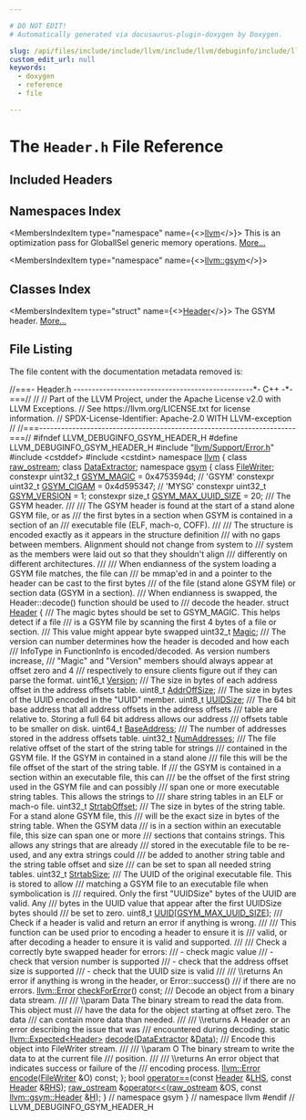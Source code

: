 ```yaml
---

# DO NOT EDIT!
# Automatically generated via docusaurus-plugin-doxygen by Doxygen.

slug: /api/files/include/include/llvm/include/llvm/debuginfo/include/llvm/debuginfo/gsym/header-h
custom_edit_url: null
keywords:
  - doxygen
  - reference
  - file

---
```





# The `Header.h` File Reference

<DoxygenPage pluginConfig={pluginConfig}>



## Included Headers

<IncludesList>
<IncludesListItem
  filePath="llvm/Support/Error.h"
  permalink="/docs/api/files/include/include/llvm/include/llvm/support/error-h"
  isLocal="true" />
<IncludesListItem
  filePath="cstddef"
  permalink=""
  isLocal="false" />
<IncludesListItem
  filePath="cstdint"
  permalink=""
  isLocal="false" />
</IncludesList>

## Namespaces Index

<MembersIndex>

<MembersIndexItem
  type="namespace"
  name={<><a href="/docs/api/namespaces/llvm">llvm</a></>}>
This is an optimization pass for GlobalISel generic memory operations. <a href="/docs/api/namespaces/llvm/#details">More...</a>
</MembersIndexItem>

<MembersIndexItem
  type="namespace"
  name={<><a href="/docs/api/namespaces/llvm/gsym">llvm::gsym</a></>}>
</MembersIndexItem>

</MembersIndex>

## Classes Index

<MembersIndex>

<MembersIndexItem
  type="struct"
  name={<><a href="/docs/api/structs/llvm/gsym/header">Header</a></>}>
The GSYM header. <a href="/docs/api/structs/llvm/gsym/header/#details">More...</a>
</MembersIndexItem>

</MembersIndex>


## File Listing

The file content with the documentation metadata removed is:

<ProgramListing>

<Link id="l00001" /><CodeLine lineNumber="1"><span class="doxyHighlightComment">//===- Header.h -------------------------------------------------&#42;- C++ -&#42;-===//</span></CodeLine>
<Link id="l00002" /><CodeLine lineNumber="2"><span class="doxyHighlightComment">//</span></CodeLine>
<Link id="l00003" /><CodeLine lineNumber="3"><span class="doxyHighlightComment">// Part of the LLVM Project, under the Apache License v2.0 with LLVM Exceptions.</span></CodeLine>
<Link id="l00004" /><CodeLine lineNumber="4"><span class="doxyHighlightComment">// See https://llvm.org/LICENSE.txt for license information.</span></CodeLine>
<Link id="l00005" /><CodeLine lineNumber="5"><span class="doxyHighlightComment">// SPDX-License-Identifier: Apache-2.0 WITH LLVM-exception</span></CodeLine>
<Link id="l00006" /><CodeLine lineNumber="6"><span class="doxyHighlightComment">//</span></CodeLine>
<Link id="l00007" /><CodeLine lineNumber="7"><span class="doxyHighlightComment">//===----------------------------------------------------------------------===//</span></CodeLine>
<Link id="l00008" /><CodeLine lineNumber="8"></CodeLine>
<Link id="l00009" /><CodeLine lineNumber="9"><span class="doxyHighlightPreprocessor">#ifndef LLVM&#95;DEBUGINFO&#95;GSYM&#95;HEADER&#95;H</span></CodeLine>
<Link id="l00010" /><CodeLine lineNumber="10"><span class="doxyHighlightPreprocessor">#define LLVM&#95;DEBUGINFO&#95;GSYM&#95;HEADER&#95;H</span></CodeLine>
<Link id="l00011" /><CodeLine lineNumber="11"></CodeLine>
<Link id="l00012" /><CodeLine lineNumber="12"><span class="doxyHighlightPreprocessor">#include &quot;<a href="/docs/api/files/include/include/llvm/include/llvm/support/error-h">llvm/Support/Error.h</a>&quot;</span></CodeLine>
<Link id="l00013" /><CodeLine lineNumber="13"></CodeLine>
<Link id="l00014" /><CodeLine lineNumber="14"><span class="doxyHighlightPreprocessor">#include &lt;cstddef&gt;</span></CodeLine>
<Link id="l00015" /><CodeLine lineNumber="15"><span class="doxyHighlightPreprocessor">#include &lt;cstdint&gt;</span></CodeLine>
<Link id="l00016" /><CodeLine lineNumber="16"></CodeLine>
<Link id="l00017" /><CodeLine lineNumber="17"><span class="doxyHighlightKeyword">namespace </span><span class="doxyHighlight"><a href="/docs/api/namespaces/llvm">llvm</a> &#123;</span></CodeLine>
<Link id="l00018" /><CodeLine lineNumber="18"><span class="doxyHighlightKeyword">class </span><span class="doxyHighlight"><a href="/docs/api/classes/llvm/raw-ostream">raw&#95;ostream</a>;</span></CodeLine>
<Link id="l00019" /><CodeLine lineNumber="19"><span class="doxyHighlightKeyword">class </span><span class="doxyHighlight"><a href="/docs/api/classes/llvm/dataextractor">DataExtractor</a>;</span></CodeLine>
<Link id="l00020" /><CodeLine lineNumber="20"></CodeLine>
<Link id="l00021" /><CodeLine lineNumber="21"><span class="doxyHighlightKeyword">namespace </span><span class="doxyHighlight"><a href="/docs/api/namespaces/llvm/gsym">gsym</a> &#123;</span></CodeLine>
<Link id="l00022" /><CodeLine lineNumber="22"><span class="doxyHighlightKeyword">class </span><span class="doxyHighlight"><a href="/docs/api/classes/llvm/gsym/filewriter">FileWriter</a>;</span></CodeLine>
<Link id="l00023" /><CodeLine lineNumber="23"></CodeLine>
<Link id="l00024" /><CodeLine lineNumber="24" lineLink="/docs/api/namespaces/llvm/gsym/#a75a03ed9f8e173b2e923681761f4a3ca"><span class="doxyHighlightKeyword">constexpr</span><span class="doxyHighlight"> uint32&#95;t <a href="/docs/api/namespaces/llvm/gsym/#a75a03ed9f8e173b2e923681761f4a3ca">GSYM&#95;MAGIC</a> = 0x4753594d; </span><span class="doxyHighlightComment">// &#39;GSYM&#39;</span></CodeLine>
<Link id="l00025" /><CodeLine lineNumber="25" lineLink="/docs/api/namespaces/llvm/gsym/#a8e9e7159bb13863cae4c1a6d57f2020a"><span class="doxyHighlightKeyword">constexpr</span><span class="doxyHighlight"> uint32&#95;t <a href="/docs/api/namespaces/llvm/gsym/#a8e9e7159bb13863cae4c1a6d57f2020a">GSYM&#95;CIGAM</a> = 0x4d595347; </span><span class="doxyHighlightComment">// &#39;MYSG&#39;</span></CodeLine>
<Link id="l00026" /><CodeLine lineNumber="26" lineLink="/docs/api/namespaces/llvm/gsym/#a7feb3a53720bdec8d221e5ccc76d8e94"><span class="doxyHighlightKeyword">constexpr</span><span class="doxyHighlight"> uint32&#95;t <a href="/docs/api/namespaces/llvm/gsym/#a7feb3a53720bdec8d221e5ccc76d8e94">GSYM&#95;VERSION</a> = 1;</span></CodeLine>
<Link id="l00027" /><CodeLine lineNumber="27" lineLink="/docs/api/namespaces/llvm/gsym/#a37e27ac6f9e18bd3c2736669ac656062"><span class="doxyHighlightKeyword">constexpr</span><span class="doxyHighlight"> </span><span class="doxyHighlightKeywordType">size&#95;t</span><span class="doxyHighlight"> <a href="/docs/api/namespaces/llvm/gsym/#a37e27ac6f9e18bd3c2736669ac656062">GSYM&#95;MAX&#95;UUID&#95;SIZE</a> = 20;</span></CodeLine>
<Link id="l00028" /><CodeLine lineNumber="28"></CodeLine>
<Link id="l00029" /><CodeLine lineNumber="29"><span class="doxyHighlightComment">/// The GSYM header.</span></CodeLine>
<Link id="l00030" /><CodeLine lineNumber="30"><span class="doxyHighlightComment">///</span></CodeLine>
<Link id="l00031" /><CodeLine lineNumber="31"><span class="doxyHighlightComment">/// The GSYM header is found at the start of a stand alone GSYM file, or as</span></CodeLine>
<Link id="l00032" /><CodeLine lineNumber="32"><span class="doxyHighlightComment">/// the first bytes in a section when GSYM is contained in a section of an</span></CodeLine>
<Link id="l00033" /><CodeLine lineNumber="33"><span class="doxyHighlightComment">/// executable file (ELF, mach-o, COFF).</span></CodeLine>
<Link id="l00034" /><CodeLine lineNumber="34"><span class="doxyHighlightComment">///</span></CodeLine>
<Link id="l00035" /><CodeLine lineNumber="35"><span class="doxyHighlightComment">/// The structure is encoded exactly as it appears in the structure definition</span></CodeLine>
<Link id="l00036" /><CodeLine lineNumber="36"><span class="doxyHighlightComment">/// with no gaps between members. Alignment should not change from system to</span></CodeLine>
<Link id="l00037" /><CodeLine lineNumber="37"><span class="doxyHighlightComment">/// system as the members were laid out so that they shouldn&#39;t align</span></CodeLine>
<Link id="l00038" /><CodeLine lineNumber="38"><span class="doxyHighlightComment">/// differently on different architectures.</span></CodeLine>
<Link id="l00039" /><CodeLine lineNumber="39"><span class="doxyHighlightComment">///</span></CodeLine>
<Link id="l00040" /><CodeLine lineNumber="40"><span class="doxyHighlightComment">/// When endianness of the system loading a GSYM file matches, the file can</span></CodeLine>
<Link id="l00041" /><CodeLine lineNumber="41"><span class="doxyHighlightComment">/// be mmap&#39;ed in and a pointer to the header can be cast to the first bytes</span></CodeLine>
<Link id="l00042" /><CodeLine lineNumber="42"><span class="doxyHighlightComment">/// of the file (stand alone GSYM file) or section data (GSYM in a section).</span></CodeLine>
<Link id="l00043" /><CodeLine lineNumber="43"><span class="doxyHighlightComment">/// When endianness is swapped, the Header::decode() function should be used to</span></CodeLine>
<Link id="l00044" /><CodeLine lineNumber="44"><span class="doxyHighlightComment">/// decode the header.</span></CodeLine>
<Link id="l00045" /><CodeLine lineNumber="45" lineLink="/docs/api/structs/llvm/gsym/header"><span class="doxyHighlightKeyword">struct </span><span class="doxyHighlight"><a href="/docs/api/structs/llvm/gsym/header">Header</a> &#123;</span></CodeLine>
<Link id="l00046" /><CodeLine lineNumber="46"><span class="doxyHighlightComment">  /// The magic bytes should be set to GSYM&#95;MAGIC. This helps detect if a file</span></CodeLine>
<Link id="l00047" /><CodeLine lineNumber="47"><span class="doxyHighlightComment">  /// is a GSYM file by scanning the first 4 bytes of a file or section.</span></CodeLine>
<Link id="l00048" /><CodeLine lineNumber="48"><span class="doxyHighlightComment">  /// This value might appear byte swapped</span></CodeLine>
<Link id="l00049" /><CodeLine lineNumber="49" lineLink="/docs/api/structs/llvm/gsym/header/#a47ef9e8af3bae7caacb43b16108d03a1"><span class="doxyHighlight">  uint32&#95;t <a href="/docs/api/structs/llvm/gsym/header/#a47ef9e8af3bae7caacb43b16108d03a1">Magic</a>;</span></CodeLine>
<Link id="l00050" /><CodeLine lineNumber="50"><span class="doxyHighlightComment">  /// The version can number determines how the header is decoded and how each</span></CodeLine>
<Link id="l00051" /><CodeLine lineNumber="51"><span class="doxyHighlightComment">  /// InfoType in FunctionInfo is encoded/decoded. As version numbers increase,</span></CodeLine>
<Link id="l00052" /><CodeLine lineNumber="52"><span class="doxyHighlightComment">  /// &quot;Magic&quot; and &quot;Version&quot; members should always appear at offset zero and 4</span></CodeLine>
<Link id="l00053" /><CodeLine lineNumber="53"><span class="doxyHighlightComment">  /// respectively to ensure clients figure out if they can parse the format.</span></CodeLine>
<Link id="l00054" /><CodeLine lineNumber="54" lineLink="/docs/api/structs/llvm/gsym/header/#a05be47ccf18c7b121da8d5e2e00c4007"><span class="doxyHighlight">  uint16&#95;t <a href="/docs/api/structs/llvm/gsym/header/#a05be47ccf18c7b121da8d5e2e00c4007">Version</a>;</span></CodeLine>
<Link id="l00055" /><CodeLine lineNumber="55"><span class="doxyHighlightComment">  /// The size in bytes of each address offset in the address offsets table.</span></CodeLine>
<Link id="l00056" /><CodeLine lineNumber="56" lineLink="/docs/api/structs/llvm/gsym/header/#a34f83b8e1b9a91f2e306a9d0df969a5b"><span class="doxyHighlight">  uint8&#95;t <a href="/docs/api/structs/llvm/gsym/header/#a34f83b8e1b9a91f2e306a9d0df969a5b">AddrOffSize</a>;</span></CodeLine>
<Link id="l00057" /><CodeLine lineNumber="57"><span class="doxyHighlightComment">  /// The size in bytes of the UUID encoded in the &quot;UUID&quot; member.</span></CodeLine>
<Link id="l00058" /><CodeLine lineNumber="58" lineLink="/docs/api/structs/llvm/gsym/header/#ae25e8b83cd8416417a33dd9267cbf4ce"><span class="doxyHighlight">  uint8&#95;t <a href="/docs/api/structs/llvm/gsym/header/#ae25e8b83cd8416417a33dd9267cbf4ce">UUIDSize</a>;</span></CodeLine>
<Link id="l00059" /><CodeLine lineNumber="59"><span class="doxyHighlightComment">  /// The 64 bit base address that all address offsets in the address offsets</span></CodeLine>
<Link id="l00060" /><CodeLine lineNumber="60"><span class="doxyHighlightComment">  /// table are relative to. Storing a full 64 bit address allows our address</span></CodeLine>
<Link id="l00061" /><CodeLine lineNumber="61"><span class="doxyHighlightComment">  /// offsets table to be smaller on disk.</span></CodeLine>
<Link id="l00062" /><CodeLine lineNumber="62" lineLink="/docs/api/structs/llvm/gsym/header/#af3a0fa4fd0587b1bcb2e1979bbe3c747"><span class="doxyHighlight">  uint64&#95;t <a href="/docs/api/structs/llvm/gsym/header/#af3a0fa4fd0587b1bcb2e1979bbe3c747">BaseAddress</a>;</span></CodeLine>
<Link id="l00063" /><CodeLine lineNumber="63"><span class="doxyHighlightComment">  /// The number of addresses stored in the address offsets table.</span></CodeLine>
<Link id="l00064" /><CodeLine lineNumber="64" lineLink="/docs/api/structs/llvm/gsym/header/#ae56c0257076bd0b9c1a4f42671eb03f0"><span class="doxyHighlight">  uint32&#95;t <a href="/docs/api/structs/llvm/gsym/header/#ae56c0257076bd0b9c1a4f42671eb03f0">NumAddresses</a>;</span></CodeLine>
<Link id="l00065" /><CodeLine lineNumber="65"><span class="doxyHighlightComment">  /// The file relative offset of the start of the string table for strings</span></CodeLine>
<Link id="l00066" /><CodeLine lineNumber="66"><span class="doxyHighlightComment">  /// contained in the GSYM file. If the GSYM in contained in a stand alone</span></CodeLine>
<Link id="l00067" /><CodeLine lineNumber="67"><span class="doxyHighlightComment">  /// file this will be the file offset of the start of the string table. If</span></CodeLine>
<Link id="l00068" /><CodeLine lineNumber="68"><span class="doxyHighlightComment">  /// the GSYM is contained in a section within an executable file, this can</span></CodeLine>
<Link id="l00069" /><CodeLine lineNumber="69"><span class="doxyHighlightComment">  /// be the offset of the first string used in the GSYM file and can possibly</span></CodeLine>
<Link id="l00070" /><CodeLine lineNumber="70"><span class="doxyHighlightComment">  /// span one or more executable string tables. This allows the strings to</span></CodeLine>
<Link id="l00071" /><CodeLine lineNumber="71"><span class="doxyHighlightComment">  /// share string tables in an ELF or mach-o file.</span></CodeLine>
<Link id="l00072" /><CodeLine lineNumber="72" lineLink="/docs/api/structs/llvm/gsym/header/#a9f8bfadcb63e2bec5eb4e2f897e1c8f8"><span class="doxyHighlight">  uint32&#95;t <a href="/docs/api/structs/llvm/gsym/header/#a9f8bfadcb63e2bec5eb4e2f897e1c8f8">StrtabOffset</a>;</span></CodeLine>
<Link id="l00073" /><CodeLine lineNumber="73"><span class="doxyHighlightComment">  /// The size in bytes of the string table. For a stand alone GSYM file, this</span></CodeLine>
<Link id="l00074" /><CodeLine lineNumber="74"><span class="doxyHighlightComment">  /// will be the exact size in bytes of the string table. When the GSYM data</span></CodeLine>
<Link id="l00075" /><CodeLine lineNumber="75"><span class="doxyHighlightComment">  /// is in a section within an executable file, this size can span one or more</span></CodeLine>
<Link id="l00076" /><CodeLine lineNumber="76"><span class="doxyHighlightComment">  /// sections that contains strings. This allows any strings that are already</span></CodeLine>
<Link id="l00077" /><CodeLine lineNumber="77"><span class="doxyHighlightComment">  /// stored in the executable file to be re-used, and any extra strings could</span></CodeLine>
<Link id="l00078" /><CodeLine lineNumber="78"><span class="doxyHighlightComment">  /// be added to another string table and the string table offset and size</span></CodeLine>
<Link id="l00079" /><CodeLine lineNumber="79"><span class="doxyHighlightComment">  /// can be set to span all needed string tables.</span></CodeLine>
<Link id="l00080" /><CodeLine lineNumber="80" lineLink="/docs/api/structs/llvm/gsym/header/#aaf7da00d25cd0b1ec0e7105d1f15fcaf"><span class="doxyHighlight">  uint32&#95;t <a href="/docs/api/structs/llvm/gsym/header/#aaf7da00d25cd0b1ec0e7105d1f15fcaf">StrtabSize</a>;</span></CodeLine>
<Link id="l00081" /><CodeLine lineNumber="81"><span class="doxyHighlightComment">  /// The UUID of the original executable file. This is stored to allow</span></CodeLine>
<Link id="l00082" /><CodeLine lineNumber="82"><span class="doxyHighlightComment">  /// matching a GSYM file to an executable file when symbolication is</span></CodeLine>
<Link id="l00083" /><CodeLine lineNumber="83"><span class="doxyHighlightComment">  /// required. Only the first &quot;UUIDSize&quot; bytes of the UUID are valid. Any</span></CodeLine>
<Link id="l00084" /><CodeLine lineNumber="84"><span class="doxyHighlightComment">  /// bytes in the UUID value that appear after the first UUIDSize bytes should</span></CodeLine>
<Link id="l00085" /><CodeLine lineNumber="85"><span class="doxyHighlightComment">  /// be set to zero.</span></CodeLine>
<Link id="l00086" /><CodeLine lineNumber="86" lineLink="/docs/api/structs/llvm/gsym/header/#aa843b4319bce6f5a623cf632db244399"><span class="doxyHighlight">  uint8&#95;t <a href="/docs/api/structs/llvm/gsym/header/#aa843b4319bce6f5a623cf632db244399">UUID</a>&#91;<a href="/docs/api/namespaces/llvm/gsym/#a37e27ac6f9e18bd3c2736669ac656062">GSYM&#95;MAX&#95;UUID&#95;SIZE</a>&#93;;</span></CodeLine>
<Link id="l00087" /><CodeLine lineNumber="87"></CodeLine>
<Link id="l00088" /><CodeLine lineNumber="88"><span class="doxyHighlightComment">  /// Check if a header is valid and return an error if anything is wrong.</span></CodeLine>
<Link id="l00089" /><CodeLine lineNumber="89"><span class="doxyHighlightComment">  ///</span></CodeLine>
<Link id="l00090" /><CodeLine lineNumber="90"><span class="doxyHighlightComment">  /// This function can be used prior to encoding a header to ensure it is</span></CodeLine>
<Link id="l00091" /><CodeLine lineNumber="91"><span class="doxyHighlightComment">  /// valid, or after decoding a header to ensure it is valid and supported.</span></CodeLine>
<Link id="l00092" /><CodeLine lineNumber="92"><span class="doxyHighlightComment">  ///</span></CodeLine>
<Link id="l00093" /><CodeLine lineNumber="93"><span class="doxyHighlightComment">  /// Check a correctly byte swapped header for errors:</span></CodeLine>
<Link id="l00094" /><CodeLine lineNumber="94"><span class="doxyHighlightComment">  ///   - check magic value</span></CodeLine>
<Link id="l00095" /><CodeLine lineNumber="95"><span class="doxyHighlightComment">  ///   - check that version number is supported</span></CodeLine>
<Link id="l00096" /><CodeLine lineNumber="96"><span class="doxyHighlightComment">  ///   - check that the address offset size is supported</span></CodeLine>
<Link id="l00097" /><CodeLine lineNumber="97"><span class="doxyHighlightComment">  ///   - check that the UUID size is valid</span></CodeLine>
<Link id="l00098" /><CodeLine lineNumber="98"><span class="doxyHighlightComment">  ///</span></CodeLine>
<Link id="l00099" /><CodeLine lineNumber="99"><span class="doxyHighlightComment">  /// \\returns An error if anything is wrong in the header, or Error::success()</span></CodeLine>
<Link id="l00100" /><CodeLine lineNumber="100"><span class="doxyHighlightComment">  /// if there are no errors.</span></CodeLine>
<Link id="l00101" /><CodeLine lineNumber="101"><span class="doxyHighlight">  <a href="/docs/api/classes/llvm/error">llvm::Error</a> <a href="/docs/api/structs/llvm/gsym/header/#ae34d310282ea598de25cd12feb15d653">checkForError</a>() </span><span class="doxyHighlightKeyword">const</span><span class="doxyHighlight">;</span></CodeLine>
<Link id="l00102" /><CodeLine lineNumber="102"></CodeLine>
<Link id="l00103" /><CodeLine lineNumber="103"><span class="doxyHighlightComment">  /// Decode an object from a binary data stream.</span></CodeLine>
<Link id="l00104" /><CodeLine lineNumber="104"><span class="doxyHighlightComment">  ///</span></CodeLine>
<Link id="l00105" /><CodeLine lineNumber="105"><span class="doxyHighlightComment">  /// \\param Data The binary stream to read the data from. This object must</span></CodeLine>
<Link id="l00106" /><CodeLine lineNumber="106"><span class="doxyHighlightComment">  /// have the data for the object starting at offset zero. The data</span></CodeLine>
<Link id="l00107" /><CodeLine lineNumber="107"><span class="doxyHighlightComment">  /// can contain more data than needed.</span></CodeLine>
<Link id="l00108" /><CodeLine lineNumber="108"><span class="doxyHighlightComment">  ///</span></CodeLine>
<Link id="l00109" /><CodeLine lineNumber="109"><span class="doxyHighlightComment">  /// \\returns A Header or an error describing the issue that was</span></CodeLine>
<Link id="l00110" /><CodeLine lineNumber="110"><span class="doxyHighlightComment">  /// encountered during decoding.</span></CodeLine>
<Link id="l00111" /><CodeLine lineNumber="111"><span class="doxyHighlight">  </span><span class="doxyHighlightKeyword">static</span><span class="doxyHighlight"> <a href="/docs/api/classes/llvm/expected">llvm::Expected&lt;Header&gt;</a> <a href="/docs/api/structs/llvm/gsym/header/#a3e167f635eebf81005b8ac7290195165">decode</a>(<a href="/docs/api/classes/llvm/dataextractor">DataExtractor</a> &amp;<a href="/docs/api/namespaces/llvm/#aa20539e89704d20b98b97e9c3feac934">Data</a>);</span></CodeLine>
<Link id="l00112" /><CodeLine lineNumber="112"></CodeLine>
<Link id="l00113" /><CodeLine lineNumber="113"><span class="doxyHighlightComment">  /// Encode this object into FileWriter stream.</span></CodeLine>
<Link id="l00114" /><CodeLine lineNumber="114"><span class="doxyHighlightComment">  ///</span></CodeLine>
<Link id="l00115" /><CodeLine lineNumber="115"><span class="doxyHighlightComment">  /// \\param O The binary stream to write the data to at the current file</span></CodeLine>
<Link id="l00116" /><CodeLine lineNumber="116"><span class="doxyHighlightComment">  /// position.</span></CodeLine>
<Link id="l00117" /><CodeLine lineNumber="117"><span class="doxyHighlightComment">  ///</span></CodeLine>
<Link id="l00118" /><CodeLine lineNumber="118"><span class="doxyHighlightComment">  /// \\returns An error object that indicates success or failure of the</span></CodeLine>
<Link id="l00119" /><CodeLine lineNumber="119"><span class="doxyHighlightComment">  /// encoding process.</span></CodeLine>
<Link id="l00120" /><CodeLine lineNumber="120"><span class="doxyHighlight">  <a href="/docs/api/classes/llvm/error">llvm::Error</a> <a href="/docs/api/structs/llvm/gsym/header/#a976c8e49991502be5186b73cdd2d3589">encode</a>(<a href="/docs/api/classes/llvm/gsym/filewriter">FileWriter</a> &amp;O) </span><span class="doxyHighlightKeyword">const</span><span class="doxyHighlight">;</span></CodeLine>
<Link id="l00121" /><CodeLine lineNumber="121"><span class="doxyHighlight">&#125;;</span></CodeLine>
<Link id="l00122" /><CodeLine lineNumber="122"></CodeLine>
<Link id="l00123" /><CodeLine lineNumber="123"><span class="doxyHighlightKeywordType">bool</span><span class="doxyHighlight"> <a href="/docs/api/namespaces/llvm/gsym/#a703aec456081f446cea37a117ccc5e44">operator==</a>(</span><span class="doxyHighlightKeyword">const</span><span class="doxyHighlight"> <a href="/docs/api/structs/llvm/gsym/header">Header</a> &amp;<a href="/docs/api/files/lib/lib/target/lib/target/x86/x86partialreduction-cpp/#a9e1483f7215664a2315c53c3558d9a8d">LHS</a>, </span><span class="doxyHighlightKeyword">const</span><span class="doxyHighlight"> <a href="/docs/api/structs/llvm/gsym/header">Header</a> &amp;<a href="/docs/api/files/lib/lib/target/lib/target/x86/x86partialreduction-cpp/#a87b8bfbbe9d8f7146d7f20a5fb42efd0">RHS</a>);</span></CodeLine>
<Link id="l00124" /><CodeLine lineNumber="124"><span class="doxyHighlight"><a href="/docs/api/classes/llvm/raw-ostream">raw&#95;ostream</a> &amp;<a href="/docs/api/namespaces/llvm/gsym/#a15f42fd0953ecc13d8122847660c0e5b">operator&lt;&lt;</a>(<a href="/docs/api/classes/llvm/raw-ostream">raw&#95;ostream</a> &amp;OS, </span><span class="doxyHighlightKeyword">const</span><span class="doxyHighlight"> <a href="/docs/api/structs/llvm/gsym/header">llvm::gsym::Header</a> &amp;<a href="/docs/api/files/lib/lib/support/md5-cpp/#ae42219072d798876e6b08e6b78614ff6">H</a>);</span></CodeLine>
<Link id="l00125" /><CodeLine lineNumber="125"></CodeLine>
<Link id="l00126" /><CodeLine lineNumber="126"><span class="doxyHighlight">&#125; </span><span class="doxyHighlightComment">// namespace gsym</span></CodeLine>
<Link id="l00127" /><CodeLine lineNumber="127"><span class="doxyHighlight">&#125; </span><span class="doxyHighlightComment">// namespace llvm</span></CodeLine>
<Link id="l00128" /><CodeLine lineNumber="128"></CodeLine>
<Link id="l00129" /><CodeLine lineNumber="129"><span class="doxyHighlightPreprocessor">#endif </span><span class="doxyHighlightComment">// LLVM&#95;DEBUGINFO&#95;GSYM&#95;HEADER&#95;H</span></CodeLine>

</ProgramListing>


</DoxygenPage>
